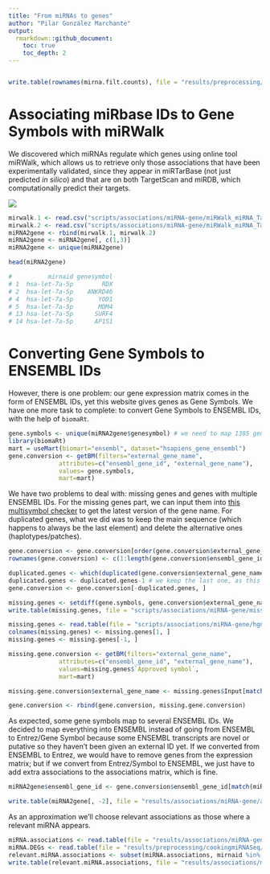 ```yaml
---
title: "From miRNAs to genes"
author: "Pilar González Marchante"
output: 
  rmarkdown::github_document:
    toc: true
    toc_depth: 2
---
```


```r
```

```r
write.table(rownames(mirna.filt.counts), file = "results/preprocessing/cookingmiRNASeq/mirna.ids.txt", sep = "\t", quote = FALSE, row.names = FALSE, col.names = FALSE)
```


# Associating miRbase IDs to Gene Symbols with miRWalk

We discovered which miRNAs regulate which genes using online tool miRWalk, which allows us to retrieve only those associations that have been experimentally validated, since they appear in miRTarBase (not just predicted *in silico*) and that are on both TargetScan and miRDB, which computationally predict their targets.

![](miRWalk.png)

```r
mirwalk.1 <- read.csv("scripts/associations/miRNA-gene/miRWalk_miRNA_Targets.part1.csv")
mirwalk.2 <- read.csv("scripts/associations/miRNA-gene/miRWalk_miRNA_Targets.part2.csv")
miRNA2gene <- rbind(mirwalk.1, mirwalk.2)
miRNA2gene <- miRNA2gene[, c(1,3)]
miRNA2gene <- unique(miRNA2gene)
```


```r
head(miRNA2gene)

#          mirnaid genesymbol
# 1  hsa-let-7a-5p        RDX
# 2  hsa-let-7a-5p    ANKRD46
# 4  hsa-let-7a-5p       YOD1
# 5  hsa-let-7a-5p       MDM4
# 13 hsa-let-7a-5p      SURF4
# 14 hsa-let-7a-5p      AP1S1
```

# Converting Gene Symbols to ENSEMBL IDs

However, there is one problem: our gene expression matrix comes in the form of ENSEMBL IDs, yet this website gives genes as Gene Symbols. We have one more task to complete: to convert Gene Symbols to ENSEMBL IDs, with the help of `biomaRt`.

```r
gene.symbols <- unique(miRNA2gene$genesymbol) # we need to map 1385 genes
library(biomaRt)
mart = useMart(biomart="ensembl", dataset="hsapiens_gene_ensembl")
gene.conversion <- getBM(filters="external_gene_name",
              attributes=c("ensembl_gene_id", "external_gene_name"), 
              values= gene.symbols,
              mart=mart)
```

We have two problems to deal with: missing genes and genes with multiple ENSEMBL IDs. For the missing genes part, we can input them into [this multisymbol checker](https://www.genenames.org/tools/multi-symbol-checker/) to get the latest version of the gene name. For duplicated genes, what we did was to keep the main sequence (which happens to always be the last element) and delete the alternative ones (haplotypes/patches).

```r
gene.conversion <- gene.conversion[order(gene.conversion$external_gene_name), ]
rownames(gene.conversion) <- c(1:length(gene.conversion$ensembl_gene_id))

duplicated.genes <- which(duplicated(gene.conversion$external_gene_name))
duplicated.genes <- duplicated.genes-1 # we keep the last one, as this is the main sequence as opposed to alternative sequences (haplotypes/patches)
gene.conversion <- gene.conversion[-duplicated.genes, ]

missing.genes <- setdiff(gene.symbols, gene.conversion$external_gene_name) # 2
write.table(missing.genes, file = "scripts/associations/miRNA-gene/missing.genes.txt", sep = "\t", quote = FALSE, row.names = FALSE, col.names = FALSE)

missing.genes <- read.table(file = "scripts/associations/miRNA-gene/hgnc-symbol-check.csv", sep = ",")
colnames(missing.genes) <- missing.genes[1, ]
missing.genes <- missing.genes[-1, ]

missing.gene.conversion <- getBM(filters="external_gene_name",
              attributes=c("ensembl_gene_id", "external_gene_name"),
              values=missing.genes$`Approved symbol`,
              mart=mart)

missing.gene.conversion$external_gene_name <- missing.genes$Input[match(missing.gene.conversion$external_gene_name, missing.genes$`Approved symbol`)] # replace new names by old names, so that it finds them in the associations

gene.conversion <- rbind(gene.conversion, missing.gene.conversion)
```

As expected, some gene symbols map to several ENSEMBL IDs. We decided to map everything into ENSEMBL instead of going from ENSEMBL to Entrez/Gene Symbol because some ENSEMBL transcripts are novel or putative so they haven't been given an external ID yet. If we converted from ENSEMBL to Entrez, we would have to remove genes from the expression matrix; but if we convert from Entrez/Symbol to ENSEMBL, we just have to add extra associations to the associations matrix, which is fine.

```r
miRNA2gene$ensembl_gene_id <- gene.conversion$ensembl_gene_id[match(miRNA2gene$genesymbol, gene.conversion$external_gene_name)]

write.table(miRNA2gene[, -2], file = "results/associations/miRNA-gene/all_miRWalk_miRNA_Targets.txt", sep = "\t", row.names = FALSE, quote = FALSE)
```

As an approximation we'll choose relevant associations as those where a relevant miRNA appears.

```r
miRNA.associations <- read.table(file = "results/associations/miRNA-gene/all_miRWalk_miRNA_Targets.txt", header = TRUE)
miRNA.DEGs <- read.table(file = "results/preprocessing/cookingmiRNASeq/common.miRNA.DEGs.txt")
relevant.miRNA.associations <- subset(miRNA.associations, mirnaid %in% miRNA.DEGs$V1) # 290 miRNA-gene associations are relevant per this criterion
write.table(relevant.miRNA.associations, file = "results/associations/miRNA-gene/DEG_miRWalk_miRNA_Targets.txt", sep = "\t", quote = FALSE, row.names = FALSE, col.names = FALSE)
```


